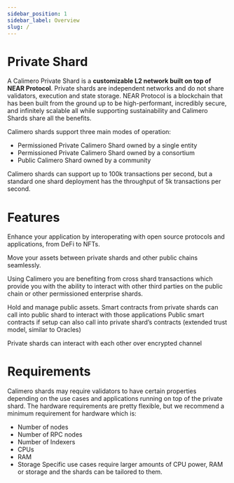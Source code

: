 ```yaml
---
sidebar_position: 1
sidebar_label: Overview
slug: /
---
```


# Private Shard
A Calimero Private Shard is a **customizable L2 network built on top of NEAR Protocol**. Private shards are independent networks and do not share validators, execution and state storage. NEAR Protocol is a blockchain that has been built from the ground up to be high-performant, incredibly secure, and infinitely scalable all while supporting sustainability and Calimero Shards share all the benefits.

Calimero shards support three main modes of operation:
- Permissioned Private Calimero Shard owned by a single entity
- Permissioned Private Calimero Shard owned by a consortium 
- Public Calimero Shard owned by a community

Calimero shards can support up to 100k transactions per second, but a standard one shard deployment has the throughput of 5k transactions per second.


# Features

Enhance your application by interoperating with open source protocols and applications, from DeFi to NFTs.

Move your assets between private shards and other public chains seamlessly.


Using Calimero you are benefiting from cross shard transactions which provide you with the ability to interact with other third parties on the public chain or other permissioned enterprise shards.


Hold and manage public assets.
Smart contracts from private shards can call
into public shard to interact with those applications
Public smart contracts if setup can also call into private
shard’s contracts (extended trust model, similar to Oracles)

Private shards can interact with each other over encrypted channel

# Requirements​
Calimero shards may require validators to have certain properties depending on the use cases and applications running on top of the private shard.
The hardware requirements are pretty flexible, but we recommend a minimum requirement for hardware which is:
- Number of nodes
- Number of RPC nodes
- Number of Indexers
- CPUs
- RAM
- Storage 
Specific use cases require larger amounts of CPU power, RAM or storage and the shards can be tailored to them.
